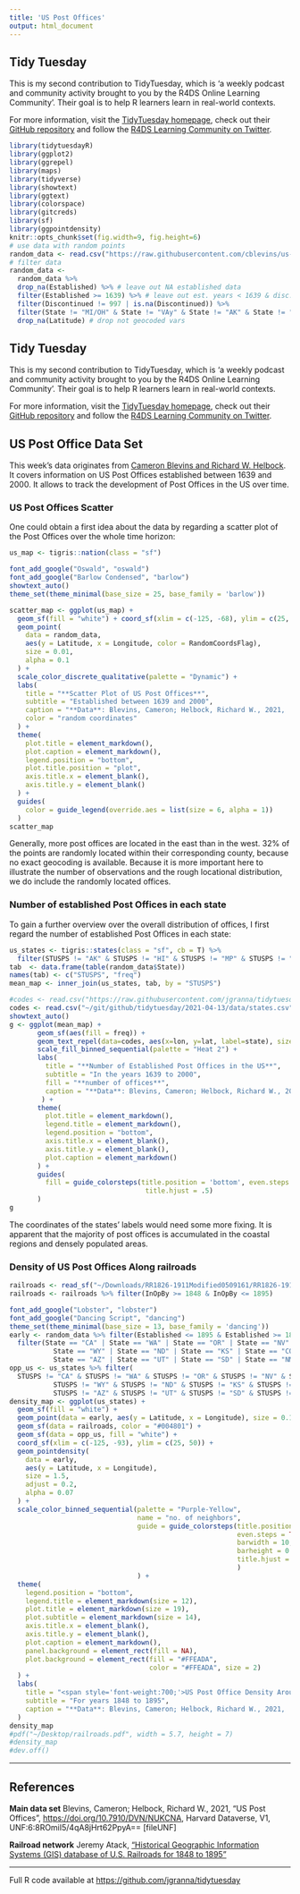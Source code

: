 ```yaml
---
title: 'US Post Offices'
output: html_document
---
```


## Tidy Tuesday

This is my second contribution to TidyTuesday, which is 'a weekly podcast and community activity brought to you by the R4DS Online Learning Community'. Their goal is to help R learners learn in real-world contexts. 

For more information, visit the [TidyTuesday homepage](https://www.tidytuesday.com/), check out their [GitHub repository](https://github.com/rfordatascience/tidytuesday) and follow the [R4DS Learning Community on Twitter](https://twitter.com/R4DScommunity).

```r
library(tidytuesdayR)
library(ggplot2)
library(ggrepel)
library(maps)
library(tidyverse)
library(showtext)
library(ggtext)
library(colorspace)
library(gitcreds)
library(sf)
library(ggpointdensity)
knitr::opts_chunk$set(fig.width=9, fig.height=6) 
# use data with random points
random_data <- read.csv("https://raw.githubusercontent.com/cblevins/us-post-offices/main/us-post-offices-random-coords.csv")
# filter data
random_data <- 
  random_data %>% 
  drop_na(Established) %>% # leave out NA established data
  filter(Established >= 1639) %>% # leave out est. years < 1639 & disc. == 997
  filter(Discontinued != 997 | is.na(Discontinued)) %>%
  filter(State != "MI/OH" & State != "VAy" & State != "AK" & State != "HI") %>%# leave out not surely attributable states
  drop_na(Latitude) # drop not geocoded vars
```

## Tidy Tuesday

This is my second contribution to TidyTuesday, which is 'a weekly podcast and community activity brought to you by the R4DS Online Learning Community'. Their goal is to help R learners learn in real-world contexts. 

For more information, visit the [TidyTuesday homepage](https://www.tidytuesday.com/), check out their [GitHub repository](https://github.com/rfordatascience/tidytuesday) and follow the [R4DS Learning Community on Twitter](https://twitter.com/R4DScommunity).

## US Post Office Data Set

This week's data originates from [Cameron Blevins and Richard W. Helbock](https://dataverse.harvard.edu/dataset.xhtml?persistentId=doi:10.7910/DVN/NUKCNA). It covers information on US Post Offices established between 1639 and 2000. It allows to track the development of Post Offices in the US over time.

### US Post Offices Scatter

One could obtain a first idea about the data by regarding a scatter plot of the Post Offices over the whole time horizon:

```r
us_map <- tigris::nation(class = "sf")
```
```r
font_add_google("Oswald", "oswald")
font_add_google("Barlow Condensed", "barlow")
showtext_auto()
theme_set(theme_minimal(base_size = 25, base_family = 'barlow'))

scatter_map <- ggplot(us_map) +
  geom_sf(fill = "white") + coord_sf(xlim = c(-125, -68), ylim = c(25, 50)) +
  geom_point(
    data = random_data, 
    aes(y = Latitude, x = Longitude, color = RandomCoordsFlag), 
    size = 0.01, 
    alpha = 0.1
  ) + 
  scale_color_discrete_qualitative(palette = "Dynamic") +
  labs(
    title = "**Scatter Plot of US Post Offices**",
    subtitle = "Established between 1639 and 2000", 
    caption = "**Data**: Blevins, Cameron; Helbock, Richard W., 2021, 'US Post Offices'",
    color = "random coordinates"
  ) +
  theme(
    plot.title = element_markdown(),
    plot.caption = element_markdown(),
    legend.position = "bottom",
    plot.title.position = "plot",
    axis.title.x = element_blank(),
    axis.title.y = element_blank()
  ) + 
  guides(
    color = guide_legend(override.aes = list(size = 6, alpha = 1))
  )
scatter_map
```

Generally, more post offices are located in the east than in the west. $32\%$ of the points are randomly located within their corresponding county, because no exact geocoding is available. Because it is more important here to illustrate the number of observations and the rough locational distribution, we do include the randomly located offices.

### Number of established Post Offices in each state

To gain a further overview over the overall distribution of offices, I first regard the number of established Post Offices in each state:

```r
us_states <- tigris::states(class = "sf", cb = T) %>% 
  filter(STUSPS != "AK" & STUSPS != "HI" & STUSPS != "MP" & STUSPS != "VI" & STUSPS != "PR" & STUSPS != "AS" & STUSPS != "GU")
tab  <- data.frame(table(random_data$State))
names(tab) <- c("STUSPS", "freq")
mean_map <- inner_join(us_states, tab, by = "STUSPS")
```
```r
#codes <- read.csv("https://raw.githubusercontent.com/jgranna/tidytuesday/main/2021-04-13/data/states.csv")
codes <- read.csv("~/git/github/tidytuesday/2021-04-13/data/states.csv")
showtext_auto()
g <- ggplot(mean_map) +
       geom_sf(aes(fill = freq)) +
       geom_text_repel(data=codes, aes(x=lon, y=lat, label=state), size=3, color = 'black',family = "oswald") +
       scale_fill_binned_sequential(palette = "Heat 2") +
       labs(
         title = "**Number of Established Post Offices in the US**",
         subtitle = "In the years 1639 to 2000",
         fill = "**number of offices**", 
         caption = "**Data**: Blevins, Cameron; Helbock, Richard W., 2021, 'US Post Offices'"
        ) +
       theme(
         plot.title = element_markdown(),
         legend.title = element_markdown(),
         legend.position = "bottom",
         axis.title.x = element_blank(),
         axis.title.y = element_blank(),
         plot.caption = element_markdown()
       ) +
       guides(
         fill = guide_colorsteps(title.position = 'bottom', even.steps = TRUE, barwidth = 20, barheight = 0.5,
                                  title.hjust = .5)
       ) 
g
```

The coordinates of the states' labels would need some more fixing. It is apparent that the majority of post offices is accumulated in the coastal regions and densely populated areas. 

### Density of US Post Offices Along railroads
```r
railroads <- read_sf("~/Downloads/RR1826-1911Modified0509161/RR1826-1911Modified050916.shx")
railroads <- railroads %>% filter(InOpBy >= 1848 & InOpBy <= 1895)
```
```r
font_add_google("Lobster", "lobster")
font_add_google("Dancing Script", "dancing")
theme_set(theme_minimal(base_size = 13, base_family = 'dancing'))
early <- random_data %>% filter(Established <= 1895 & Established >= 1848) %>%
  filter(State == "CA" | State == "WA" | State == "OR" | State == "NV" | State == "ID" | State == "MT" |
           State == "WY" | State == "ND" | State == "KS" | State == "CO" | State == "NE" | State == "TX" |
           State == "AZ" | State == "UT" | State == "SD" | State == "NM" | State == "OK")
opp_us <- us_states %>% filter(
  STUSPS != "CA" & STUSPS != "WA" & STUSPS != "OR" & STUSPS != "NV" & STUSPS != "ID" & STUSPS != "MT" &
           STUSPS != "WY" & STUSPS != "ND" & STUSPS != "KS" & STUSPS != "CO" & STUSPS != "NE" & STUSPS != "TX" &
           STUSPS != "AZ" & STUSPS != "UT" & STUSPS != "SD" & STUSPS != "NM" & STUSPS != "OK")
density_map <- ggplot(us_states) +
  geom_sf(fill = "white") + 
  geom_point(data = early, aes(y = Latitude, x = Longitude), size = 0.1, alpha = 0.1, color = "#0056A1") +
  geom_sf(data = railroads, color = "#004801") +
  geom_sf(data = opp_us, fill = "white") +
  coord_sf(xlim = c(-125, -93), ylim = c(25, 50)) +
  geom_pointdensity(
    data = early, 
    aes(y = Latitude, x = Longitude),
    size = 1.5,
    adjust = 0.2,
    alpha = 0.07
  ) + 
  scale_color_binned_sequential(palette = "Purple-Yellow", 
                                name = "no. of neighbors",
                                guide = guide_colorsteps(title.position = 'bottom', 
                                                         even.steps = TRUE, 
                                                         barwidth = 10, 
                                                         barheight = 0.3,
                                                         title.hjust = .5
                                                         )
                                ) +
  theme(
    legend.position = "bottom",
    legend.title = element_markdown(size = 12),
    plot.title = element_markdown(size = 19),
    plot.subtitle = element_markdown(size = 14),
    axis.title.x = element_blank(),
    axis.title.y = element_blank(),
    plot.caption = element_markdown(),
    panel.background = element_rect(fill = NA),
    plot.background = element_rect(fill = "#FFEADA",
                                   color = "#FFEADA", size = 2)
  ) +
  labs(
    title = "<span style='font-weight:700;'>US Post Office Density Around Railroads</span>",
    subtitle = "For years 1848 to 1895", 
    caption = "**Data**: Blevins, Cameron; Helbock, Richard W., 2021, 'US Post Offices'"
  ) 
density_map
#pdf("~/Desktop/railroads.pdf", width = 5.7, height = 7)
#density_map
#dev.off()
```

---------------------------------------------

## References

**Main data set**
Blevins, Cameron; Helbock, Richard W., 2021, "US Post Offices", <https://doi.org/10.7910/DVN/NUKCNA>, Harvard Dataverse, V1, UNF:6:8ROmiI5/4qA8jHrt62PpyA== [fileUNF]

**Railroad network**
Jeremy Atack, [“Historical Geographic Information Systems (GIS) database of U.S. Railroads for 1848 to 1895"](https://my.vanderbilt.edu/jeremyatack/data-downloads/)

--------------------------------------------------

Full R code available at <https://github.com/jgranna/tidytuesday>
